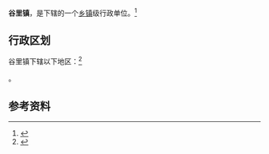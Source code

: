 {{中国乡级行政区|37/09/82/113/000}}

'''谷里镇'''，是{{PRC admin/fullname|37/09/82/113/000|3}}下辖的一个[[乡镇|乡镇]]级行政单位。<ref>{{PRC admin/ref sgc|{{PRC admin/parent|37/09/82/113/000}}}}</ref>

== 行政区划 ==

谷里镇下辖以下地区：<ref>{{PRC admin/ref sgc|37/09/82/113/000}}</ref>

{{PRC admin/children|37/09/82/113/000}}。

== 参考资料 ==

{{reflist}}

{{行政区划小作品}}
{{PRC admin/navcat|37/09/82/113/000}}